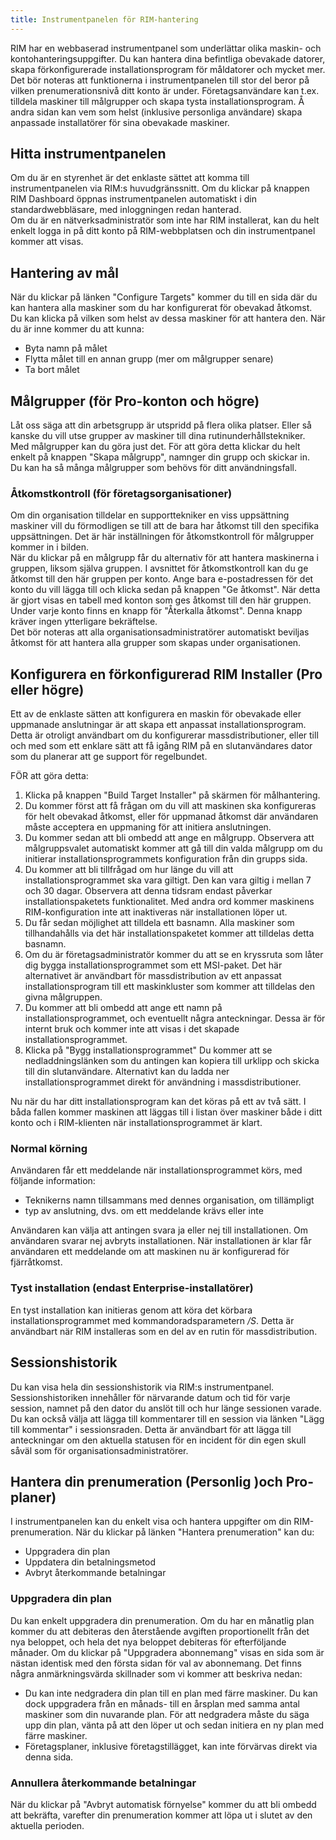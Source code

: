 ```yaml
---
title: Instrumentpanelen för RIM-hantering
---
```



RIM har en webbaserad instrumentpanel som underlättar olika maskin- och kontohanteringsuppgifter. Du kan hantera dina befintliga obevakade datorer, skapa förkonfigurerade installationsprogram för måldatorer och mycket mer.  
Det bör noteras att funktionerna i instrumentpanelen till stor del beror på vilken prenumerationsnivå ditt konto är under. Företagsanvändare kan t.ex. tilldela maskiner till målgrupper och skapa tysta installationsprogram. Å andra sidan kan vem som helst (inklusive personliga användare) skapa anpassade installatörer för sina obevakade maskiner.
## Hitta instrumentpanelen
Om du är en styrenhet är det enklaste sättet att komma till instrumentpanelen via RIM:s huvudgränssnitt. Om du klickar på knappen RIM Dashboard öppnas instrumentpanelen automatiskt i din standardwebbläsare, med inloggningen redan hanterad.  
Om du är en nätverksadministratör som inte har RIM installerat, kan du helt enkelt logga in på ditt konto på RIM-webbplatsen och din instrumentpanel kommer att visas.
## Hantering av mål
När du klickar på länken "Configure Targets" kommer du till en sida där du kan hantera alla maskiner som du har konfigurerat för obevakad åtkomst. Du kan klicka på vilken som helst av dessa maskiner för att hantera den. När du är inne kommer du att kunna:
* Byta namn på målet
* Flytta målet till en annan grupp (mer om målgrupper senare)
* Ta bort målet

## Målgrupper (för Pro-konton och högre)
Låt oss säga att din arbetsgrupp är utspridd på flera olika platser. Eller så kanske du vill utse grupper av maskiner till dina rutinunderhållstekniker. Med målgrupper kan du göra just det. För att göra detta klickar du helt enkelt på knappen "Skapa målgrupp", namnger din grupp och skickar in.  
Du kan ha så många målgrupper som behövs för ditt användningsfall. 
### Åtkomstkontroll (för företagsorganisationer)
Om din organisation tilldelar en supporttekniker en viss uppsättning maskiner vill du förmodligen se till att de bara har åtkomst till den specifika uppsättningen. Det är här inställningen för åtkomstkontroll för målgrupper kommer in i bilden.  
När du klickar på en målgrupp får du alternativ för att hantera maskinerna i gruppen, liksom själva gruppen. I avsnittet för åtkomstkontroll kan du ge åtkomst till den här gruppen per konto. Ange bara e-postadressen för det konto du vill lägga till och klicka sedan på knappen "Ge åtkomst". När detta är gjort visas en tabell med konton som ges åtkomst till den här gruppen. Under varje konto finns en knapp för "Återkalla åtkomst". Denna knapp kräver ingen ytterligare bekräftelse.  
Det bör noteras att alla organisationsadministratörer automatiskt beviljas åtkomst för att hantera alla grupper som skapas under organisationen.
## Konfigurera en förkonfigurerad RIM Installer (Pro eller högre)
Ett av de enklaste sätten att konfigurera en maskin för obevakade eller uppmanade anslutningar är att skapa ett anpassat installationsprogram. Detta är otroligt användbart om du konfigurerar massdistributioner, eller till och med som ett enklare sätt att få igång RIM på en slutanvändares dator som du planerar att ge support för regelbundet.

FÖR att göra detta:
1. Klicka på knappen "Build Target Installer" på skärmen för målhantering.
1. Du kommer först att få frågan om du vill att maskinen ska konfigureras för helt obevakad åtkomst, eller för uppmanad åtkomst där användaren måste acceptera en uppmaning för att initiera anslutningen.
1. Du kommer sedan att bli ombedd att ange en målgrupp. Observera att målgruppsvalet automatiskt kommer att gå till din valda målgrupp om du initierar installationsprogrammets konfiguration från din grupps sida.
1. Du kommer att bli tillfrågad om hur länge du vill att installationsprogrammet ska vara giltigt. Den kan vara giltig i mellan 7 och 30 dagar. Observera att denna tidsram endast påverkar installationspaketets funktionalitet. Med andra ord kommer maskinens RIM-konfiguration inte att inaktiveras när installationen löper ut.
1. Du får sedan möjlighet att tilldela ett basnamn. Alla maskiner som tillhandahålls via det här installationspaketet kommer att tilldelas detta basnamn.
1. Om du är företagsadministratör kommer du att se en kryssruta som låter dig bygga installationsprogrammet som ett MSI-paket. Det här alternativet är användbart för massdistribution av ett anpassat installationsprogram till ett maskinkluster som kommer att tilldelas den givna målgruppen.
1. Du kommer att bli ombedd att ange ett namn på installationsprogrammet, och eventuellt några anteckningar. Dessa är för internt bruk och kommer inte att visas i det skapade installationsprogrammet.
1. Klicka på "Bygg installationsprogrammet" Du kommer att se nedladdningslänken som du antingen kan kopiera till urklipp och skicka till din slutanvändare. Alternativt kan du ladda ner installationsprogrammet direkt för användning i massdistributioner.

Nu när du har ditt installationsprogram kan det köras på ett av två sätt. I båda fallen kommer maskinen att läggas till i listan över maskiner både i ditt konto och i RIM-klienten när installationsprogrammet är klart.
### Normal körning
Användaren får ett meddelande när installationsprogrammet körs, med följande information:
* Teknikerns namn tillsammans med dennes organisation, om tillämpligt
* typ av anslutning, dvs. om ett meddelande krävs eller inte

Användaren kan välja att antingen svara ja eller nej till installationen. Om användaren svarar nej avbryts installationen. När installationen är klar får användaren ett meddelande om att maskinen nu är konfigurerad för fjärråtkomst.
### Tyst installation (endast Enterprise-installatörer)
En tyst installation kan initieras genom att köra det körbara installationsprogrammet med kommandoradsparametern */S*. Detta är användbart när RIM installeras som en del av en rutin för massdistribution.
## Sessionshistorik
Du kan visa hela din sessionshistorik via RIM:s instrumentpanel. Sessionshistoriken innehåller för närvarande datum och tid för varje session, namnet på den dator du anslöt till och hur länge sessionen varade. Du kan också välja att lägga till kommentarer till en session via länken "Lägg till kommentar" i sessionsraden. Detta är användbart för att lägga till anteckningar om den aktuella statusen för en incident för din egen skull såväl som för organisationsadministratörer.
## Hantera din prenumeration (Personlig )och Pro-planer)
I instrumentpanelen kan du enkelt visa och hantera uppgifter om din RIM-prenumeration. När du klickar på länken "Hantera prenumeration" kan du:
* Uppgradera din plan
* Uppdatera din betalningsmetod
* Avbryt återkommande betalningar

### Uppgradera din plan
Du kan enkelt uppgradera din prenumeration. Om du har en månatlig plan kommer du att debiteras den återstående avgiften proportionellt från det nya beloppet, och hela det nya beloppet debiteras för efterföljande månader. Om du klickar på "Uppgradera abonnemang" visas en sida som är nästan identisk med den första sidan för val av abonnemang. Det finns några anmärkningsvärda skillnader som vi kommer att beskriva nedan:
* Du kan inte nedgradera din plan till en plan med färre maskiner. Du kan dock uppgradera från en månads- till en årsplan med samma antal maskiner som din nuvarande plan. För att nedgradera måste du säga upp din plan, vänta på att den löper ut och sedan initiera en ny plan med färre maskiner.
* Företagsplaner, inklusive företagstillägget, kan inte förvärvas direkt via denna sida.

### Annullera återkommande betalningar
När du klickar på "Avbryt automatisk förnyelse" kommer du att bli ombedd att bekräfta, varefter din prenumeration kommer att löpa ut i slutet av den aktuella perioden.

